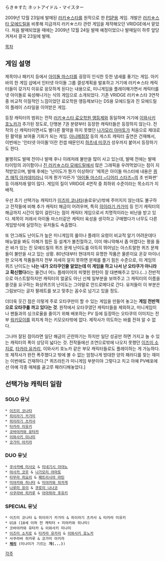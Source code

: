らき☆すた ネットアイドル・マイスター

2009년 12월 23일에 발매된 [[러키☆스타]]를 원작으로 한 [[PSP]]용 게임. 개발은 [[러키☆스타 모에드릴]]을 비롯해 지금까지 러키☆스타 관련 게임을 제작해오던 VRIDGE에서 맡았다. 처음 발매되었을 때에는 2009년 12월 24일 발매 예정이었으나 발매일이 하루 앞당겨져서 결국 23일에 발매.

[[목차]]

== 게임 설명 ==

제목이나 패키지 등에서 [[아이돌 마스터]]를 굉장히 인식한 듯한 냄새를 풍기는 게임. 아키바의 한 게임 샵에서 인터넷 아이돌 그룹 결성계획을 발표하고 거기에 러키☆스타 캐릭터들이 갖가지 이유로 응모하게 된다는 내용으로, 미니게임을 플레이해가면서 캐릭터를 넷 아이돌로 육성해나가는 식의 게임으로 소개되었다. 기존 VRIDGE 러키☆스타 3연작 중 비교적 이질적인 느낌이었던 료오학원 앵등제보다는 DS용 모에드릴과 진 모에드릴의 플레이 스타일을 이어받은 게임.

등장 캐릭터의 범위는 전작 [[러키☆스타 료오학원 앵등제]]와 동일하며 거기에 [[이와사키 호노카]]가 추가된 정도로, 단행본 7권 분량부터 등장한 캐릭터들은 등장하지 않는다. 전작의 신 캐릭터이면서도 별다른 활약을 하지 못했던 [[나가모리 야마토]]가 처음으로 제대로 된 활약을 보여줄 기회가 되는 게임. [[아니메점장]] 등의 게스트 캐릭터 출연은 건재해서, 이번에는 '인터넷 아이돌'이란 컨셉 때문인지 [[하츠네 미쿠]]가 성우까지 붙어서 등장하기도 한다.


불행히도 발매 전이나 발매 후나 이래저래 불만을 많이 사고 있는데, 발매 전에는 발매 타이밍의 괴이함이나 [[진 러키☆스타 모에드릴]]에서 많은 그래픽을 우려먹었다는 점이 지적받았으며, 발매 후에는 '난이도가 뭔가 이상하다' '제목은 아이돌 마스터에 내용은 [[퀴즈 매직 아카데미]]라니 이게 뭔가'라든가 '[[아이돌 마스터 ~디어리 스타즈~]]의 초 빈화판' 등 이래저래 말이 많다. 게임의 질이 VRIDGE 4연작 중 최하위 수준이라는 목소리가 지배적.

우선 초기 선택가능 캐릭터가 [[이즈미 코나타]](솔로유닛)밖에 주어지지 않는데도 불구하고 전작들에 비해 추가 캐릭터 해금이 어려우며, 특히 [[히이라기 카가미]] 등 인기 캐릭터의 해금까지 시간이 많이 걸린다는 점이 캐릭터 게임으로서 치명적이라는 비난을 받고 있다. 제목이 저래서 아이돌 마스터같은 캐릭터 육성을 생각하고 구매했다가 너무도 다른 게임방식에 실망하는 유저들도 속출했다.

또 안그래도 난이도가 높은 미니게임의 룰이나 플레이 요령이 비교적 알기 어려운데다 매뉴얼을 봐도 이해가 힘든 등 설계가 불친절하고, 이미 매니악해서 좀 어렵다는 평을 들은 바가 있는 진 모에드릴의 퀴즈 문제 난이도를 아득히 뛰어넘는 아스트랄한 퀴즈 문제들이 불만을 사고 있는 상황. 80년대부터 현대까지 유명한 작품은 물론이요 온갖 마이너한 오덕계 작품들까지 전부 자세히 알지 못하면 문제를 풀기 힘든 수준으로, 이 게임의 퀴즈 난이도는 '''나는 내가 오타쿠인줄 알았는데 이 게임을 하고 나서 난 오타쿠가 아니라고 확신했다'''라는 물건너 어느 플레이어의 피맺힌 한탄이 잘 대변해주고 있다.(…) 전반적으로 아스트랄하지만 캐릭터의 얼굴도 아닌 신체 일부분을 보여주고 그 캐릭터의 이름을 쓸것을 요구하는 화상퀴즈의 난이도는 그야말로 안드로메다로 간다. 유저들이 이 부분은 그림보다는 글자 팔레트를 보고 맞추는 꼼수로 넘기고 있을 정도.

더더욱 웃긴 점은 이렇게 주로 오타쿠만이 할 수 있는 게임을 만들어 놓고는 '''게임 전반적으로 오타쿠를 까고 있다는 것'''. 원작에서 오타쿠였던 캐릭터들을 제외하고, 미니게임이나 팬들과의 싱크로율을 줄이기 위해 배포하는 PV 등에 등장하는 오타쿠의 이미지는 전부 [[워키모이]]를 외치게 하는 키모오타밖에 없다. 제작사가 의도하는 바를 전혀 알 수 없다.

그나마 잘된 점이라면 일단 해금이 곤란하기는 하지만 일단 성공만 하면 가지고 놀 수 있는 캐릭터의 폭이 상당히 넓다는 것. 전작들에선 조연으로밖에 나오지 못했던 [[이즈미 소지로]], [[타카라 유카리]], 이와사키 호노카 같은 부모 캐릭터들로도 플레이하는 게 가능하다. 또 제작사가 완전 폭주했다고 밖에 볼 수 없는 엄청나게 방대한 양의 패러디를 찾는 재미는 이번에도 건재하다.[* 퀴즈라든가 미니게임 부분이야 그렇다고 치고 아예 PV배포에선 아예 각종 매체를 골고루 패러디해놓았다.]

== 선택가능 캐릭터 일람 ==
=== SOLO 유닛 ===
 * [[이즈미 코나타]]
 * [[히이라기 카가미]]
 * [[히이라기 츠카사]]
 * [[타카라 미유키]]
 * [[코바야카와 유타카]]
 * [[이와사키 미나미]]
 * [[코가미 아키라]]

=== DUO 유닛 ===
 * [[쿠사카베 미사오]] & [[미네기시 아야노]]
 * [[야사카 코우]] & [[나가모리 야마토]]
 * [[타무라 히요리]] & [[패트리시아 마틴]]
 * [[미야카와 히나타]] & [[미야카와 히카게]]
 * [[나루미 유이]] & [[쿠로이 나나코]]
 * [[사쿠라바 히카루]] & [[아마하라 후유키]]

=== SPECIAL 유닛 ===
 * 이즈미 코나타 & 히이라기 카가미 & 히이라기 츠카사 & 타카라 미유키
 * U18 (18세 이하 전 캐릭터 + 미야카와 히나타)
 * 코바야카와 유타카 & 이와사키 미나미
 * [[이즈미 소지로]] & [[타카라 유카리]] & [[이와사키 호노카]]
 * 사쿠라바 히카루 & 코가미 아키라
 * '''[[체리]]''' (미나미가 기르는 '''개(...)''')

[[각주]]
